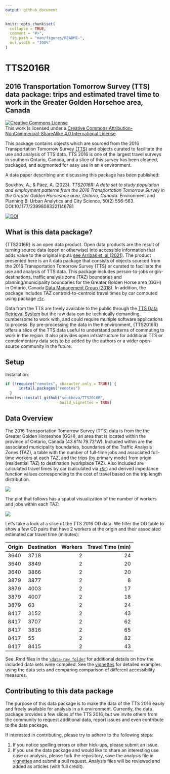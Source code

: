 ```yaml
---
output: github_document
---
```


<!-- README.md is generated from README.Rmd. Please edit that file -->

```r
knitr::opts_chunk$set(
  collapse = TRUE,
  comment = "#>",
  fig.path = "man/figures/README-",
  out.width = "100%"
)
```

# TTS2016R

## 2016 Transportation Tomorrow Survey (TTS) data package: trips and estimated travel time to work in the Greater Golden Horsehoe area, Canada
<!-- badges: start -->
<!-- License --->
<a rel="license" href="http://creativecommons.org/licenses/by-nc-sa/4.0/"><img alt="Creative Commons License" style="border-width:0" src="https://i.creativecommons.org/l/by-nc-sa/4.0/88x31.png" /><br /></a>This work is licensed under a <a rel="license" href="http://creativecommons.org/licenses/by-nc-sa/4.0/">Creative Commons Attribution-NonCommercial-ShareAlike 4.0 International License</a><br /> <!-- badges: end -->

This package contains objects which are sourced from the 2016
Transportation Tomorrow Survey
[(TTS)](http://dmg.utoronto.ca/drs) and objects curated to
facilitate the use and analysis of TTS data. TTS 2016 is one of the
largest travel surveys in southern Ontario, Canada, and a slice of this
survey has been cleaned, packaged, and augmented for easy use in an `R`
environment.

A data paper describing and discussing this package has been published: 

Soukhov, A., & Páez, A. (2023). *TTS2016R: A data set to study population and employment patterns from the 2016 Transportation Tomorrow Survey in the Greater Golden Horseshoe area, Ontario, Canada*. Environment and Planning B: Urban Analytics and City Science, 50(2) 556-563. DOI:10.1177/23998083221146781

[![DOI](https://zenodo.org/badge/465815515.svg)](https://zenodo.org/badge/latestdoi/465815515)

## What is this data package?

{TTS2016R} is an open data product. Open data products are the result of turning source data (open or otherwise) into accessible information that adds value to the original inputs [see Arribas et. al (2021)](https://rdcu.be/dn6yP). The product presented here is an `R` data package that consists of objects sourced from the 2016 Transportation Tomorrow Survey (TTS) or curated to facilitate the use and analysis of TTS data. This package includes person-to-jobs origin-destinations, traffic analysis zone (TAZ) boundaries and planning/municipality boundaries for the Greater Golden Horse area (GGH) in Ontario, Canada [Data Management Group (2018)](http://dmg.utoronto.ca/transportation-tomorrow-survey/tts-introduction). In addition, the package includes TAZ centroid-to-centroid travel times by car computed using package [`r5r`](https://github.com/ipeaGIT/r5r).

Data from the TTS are freely available to the public through the [TTS Data Retrieval System](http://dmg.utoronto.ca/drs) but the raw data can be technically demanding, cumbersome to work with, and could require multiple software applications to process. By pre-processing the data in the `R` environment, {TTS2016R} offers a slice of the TTS data useful to understand patterns of commuting to work in the region. It also provides open infrastructure for additional TTS or complementary data sets to be added by the authors or a wider open-source community in the future. 

## Setup

Installation:

``` r
if (!require("remotes", character.only = TRUE)) {
      install.packages("remotes")
  }
remotes::install_github("soukhova/TTS2016R",
                        build_vignettes = TRUE)
```

## Data Overview

The 2016 Transportation Tomorrow Survey (TTS) data is from the the Greater Golden Horseshoe (GGH), an area that is located within the province of Ontario, Canada (43.6°N 79.73°W). Included within are the associated municipality boundaries, boundaries of the Traffic Analysis Zones (TAZ), a table with the number of full-time jobs and associated full-time workers at each TAZ, and the trips (by primary mode) from origin (residential TAZ) to destination (workplace TAZ). Also included are calculated travel times by car (calculated via [`r5r`](https://github.com/ipeaGIT/r5r)) and derived impedance function values corresponding to the cost of travel based on the trip length distribution.

<img src="man/figures/TTS16-survey-area.png"  />

The plot that follows has a spatial visualization of the number of workers
and jobs within each TAZ:

<img src="man/figures/tts-workers-jobs-plot.png"  />

Let's take a look at a slice of the TTS 2016 OD data. We filter the OD table to show a few OD pairs that have 2 workers at the origin and their associated estimated car travel time (minutes):
<table>
<thead>
<tr>
<th style="text-align:left;">
Origin
</th>
<th style="text-align:left;">
Destination
</th>
<th style="text-align:right;">
Workers
</th>
<th style="text-align:right;">
Travel Time (min)
</th>
</tr>
</thead>
<tbody>
<tr>
<td style="text-align:left;">
3640
</td>
<td style="text-align:left;">
3718
</td>
<td style="text-align:right;">
2
</td>
<td style="text-align:right;">
24
</td>
</tr>
<tr>
<td style="text-align:left;">
3640
</td>
<td style="text-align:left;">
3849
</td>
<td style="text-align:right;">
2
</td>
<td style="text-align:right;">
20
</td>
</tr>
<tr>
<td style="text-align:left;">
3640
</td>
<td style="text-align:left;">
3866
</td>
<td style="text-align:right;">
2
</td>
<td style="text-align:right;">
20
</td>
</tr>
<tr>
<td style="text-align:left;">
3879
</td>
<td style="text-align:left;">
3877
</td>
<td style="text-align:right;">
2
</td>
<td style="text-align:right;">
8
</td>
</tr>
<tr>
<td style="text-align:left;">
3879
</td>
<td style="text-align:left;">
4003
</td>
<td style="text-align:right;">
2
</td>
<td style="text-align:right;">
17
</td>
</tr>
<tr>
<td style="text-align:left;">
3879
</td>
<td style="text-align:left;">
4007
</td>
<td style="text-align:right;">
2
</td>
<td style="text-align:right;">
18
</td>
</tr>
<tr>
<td style="text-align:left;">
3879
</td>
<td style="text-align:left;">
63
</td>
<td style="text-align:right;">
2
</td>
<td style="text-align:right;">
24
</td>
</tr>
<tr>
<td style="text-align:left;">
8417
</td>
<td style="text-align:left;">
3152
</td>
<td style="text-align:right;">
2
</td>
<td style="text-align:right;">
43
</td>
</tr>
<tr>
<td style="text-align:left;">
8417
</td>
<td style="text-align:left;">
3707
</td>
<td style="text-align:right;">
2
</td>
<td style="text-align:right;">
62
</td>
</tr>
<tr>
<td style="text-align:left;">
8417
</td>
<td style="text-align:left;">
3816
</td>
<td style="text-align:right;">
2
</td>
<td style="text-align:right;">
65
</td>
</tr>
<tr>
<td style="text-align:left;">
8417
</td>
<td style="text-align:left;">
55
</td>
<td style="text-align:right;">
2
</td>
<td style="text-align:right;">
82
</td>
</tr>
<tr>
<td style="text-align:left;">
8417
</td>
<td style="text-align:left;">
8415
</td>
<td style="text-align:right;">
2
</td>
<td style="text-align:right;">
43
</td>
</tr>
</tbody>
</table>

See .Rmd files in the
[`\data-raw folder`](https://github.com/soukhova/TTS2016R/tree/master/data-raw)
for additional details on how the included data sets were compiled. See the
[vignettes](https://soukhova.github.io/TTS2016R/index.html) for detailed
examples using the data sets and comparing comparison of different
accessibility measures.

## Contributing to this data package

The purpose of this data package is to make the data of the TTS 2016 easily and freely available for analysis in a `R` environment. Currently, the data package provides a few slices of the TTS 2016, but we invite others from the community to request additional data, report issues and even contribute to the data package. 

If interested in contributing, please try to adhere to the following steps:

1. If you notice spelling errors or other hick-ups, please submit an issue. 
2. If you use the data package and would like to share an interesting use case or analysis, please fork the repository, save the analysis file in [vignettes](https://github.com/soukhova/TTS2016R/tree/master/vignettes/articles) and submit a pull request. Analysis files will be reviewed and added as articles (with full credit).
